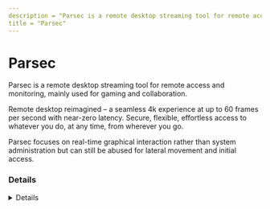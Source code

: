 ```yaml
---
description = "Parsec is a remote desktop streaming tool for remote access and monitoring, mainly used for gaming and collaboration.   Remote desktop reimagined – a seamless 4k experience at up to 60 frames per second with near-zero latency.  Secure, flexible, effortless access to whatever you do, at any time, from wherever you go.  Parsec focuses on real-time graphical interaction rather than system administration but can still be abused for lateral movement and initial access."
title = "Parsec"
---
```




# Parsec

Parsec is a remote desktop streaming tool for remote access and monitoring, mainly used for gaming and collaboration. 

Remote desktop reimagined – a seamless 4k experience at up to 60 frames per second with near-zero latency. 
Secure, flexible, effortless access to whatever you do, at any time, from wherever you go.

Parsec focuses on real-time graphical interaction rather than system administration but can still be abused for lateral movement and initial access.


### Details
<Details author={"Luca Di Bartolomeo & Matt Green"}
         category={""}
         created={"2025-03-16"}
         website={"https://parsec.app/"}
         lastModified={"2025-5-16"}
         privileges={"Current User"}
         free={ true }
         verification={"False"}
/>

#### Installation Paths
<Card code={ ["C:\\Program Files\\Parsec\\*", "parsecd.exe", "pservice.exe"] }/>

#### Supported OS
<Badges color="warning" badges={ ["Windows", "Linux", "macOS", "Android"] }/>

#### Capabilities
<Badges color="#FFA500" badges={ ["Remote Control", "GUI Support"] }/>



### Forensic Artifacts

#### Disk Artifacts
<EuiSpacer size="xl"/>
<DiskArtifacts data={ [{"File": "C:\\Program Files\\Parsec\\parsecd.exe", "Description": "Main parsec executable", "OS": "Windows", "Example": ["SHA256: 38011E713B4BE8577576062754CAD03E9899859488932AE4C9C83E5FBB5CB7D2"]}, {"File": "C:\\Program Files\\Parsec\\pservice.exe", "Description": "Background service managing input devices", "OS": "Windows", "Example": ["SHA256: CC62D22BF8A082621FA25FDEEE3150C17B09DBC09C9371E3DCDD6EC83967770C"]}, {"File": "C:\\Program Files\\Parsec\\teams.exe", "Description": "Parsec for teams collaboration and user session management", "OS": "Windows", "Example": ["SHA256: 6DC71B2E92B770DCFECA4A32C8F1787210311F731F1124754DF193EC22D5D13E"]}] }/>

#### Event Log Artifacts
<EuiSpacer size="xl"/>
<EventLogTable data={ [{"EventID": 7045, "ProviderName": "Service Control Manager", "LogFile": "System.evtx", "ServiceName": "parsecvirtualds", "ImagePath": "\"\\SystemRoot\\System32\\drivers\\parsecvirtualds.sys\"", "ServiceType": "kernel mode driver", "StartType": "demand start", "AccountName": "System", "Description": "Parsec service installation event", "Example": "<Event xmlns=\"http://schemas.microsoft.com/win/2004/08/events/event\"><System><Provider Name=\"Service Control Manager\" Guid=\"{555908d1-a6d7-4695-8e1e-26931d2012f4}\"EventSourceName=\"Service Control Manager\" /><EventID Qualifiers=\"16384\">7045</EventID><Version>0</Version><Level>4</Level><Task>0</Task><Opcode>0</Opcode><Keywords>0x8080000000000000</Keywords><TimeCreated SystemTime=\"2025-03-16T23:16:53.5897766Z\" /><EventRecordID>596</EventRecordID><Correlation /><Execution ProcessID=\"804\" ThreadID=\"912\" /><Channel>System</Channel><Computer>Computer</Computer><Security UserID=\"S-1-5-18\" /></System><EventData><Data Name=\"ServiceName\">parsecvirtualds</Data><Data Name=\"ImagePath\">\\SystemRoot\\System32\\drivers\\parsecvirtualds.sys</Data><Data Name=\"ServiceType\">kernel mode driver</Data><Data Name=\"StartType\">demand start</Data><Data Name=\"AccountName\"></Data></EventData></Event>"}] }/>


#### Network Artifacts
<EuiSpacer size="xl"/>
<NetworkArtifactsTable data={ [{"Description": "Known domains used by Parsec", "Domains": ["parsec.app", "parsec.gg", "*.parsec.app"], "Ports": [443, 3478]}] }/>




### Detections
- Detects Potential Parsec RMM Tool Network Activity
  - [Sigma Rule](https://github.com/magicsword-io/LOLRMM/blob/main/detections/sigma/parsec_network_sigma.yaml)
- Detects Potential Parsec RMM Tool Process Activity
  - [Sigma Rule](https://github.com/magicsword-io/LOLRMM/blob/main/detections/sigma/parsec_processes_sigma.yaml)
- Detects Potential Sigma RMM Tool Registry Activity
  - [Sigma Rule](https://github.com/magicsword-io/LOLRMM/blob/main/detections/sigma/parsec_registry_sigma.yaml)

### References
- [https://parsec.app/](https://parsec.app/)
- [https://www.virustotal.com/gui/file/206cd186aaa431d3975eb30f682b83851ef4f81125d2004f53b681117da23ec6/behavior](https://www.virustotal.com/gui/file/206cd186aaa431d3975eb30f682b83851ef4f81125d2004f53b681117da23ec6/behavior)
- [https://x.com/malmoeb/status/1923255362318196951](https://x.com/malmoeb/status/1923255362318196951)

### Acknowledgements
- Luca Di Bartolomeo (@LucaInfoSec)
- Matt Green (@mgreen27)
